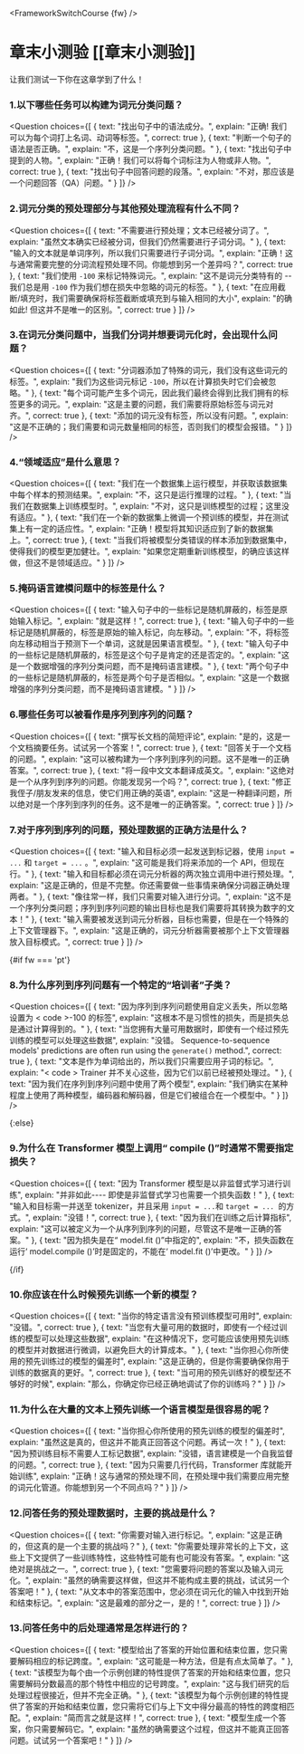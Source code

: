 <FrameworkSwitchCourse {fw} />

<!-- DISABLE-FRONTMATTER-SECTIONS -->

# 章末小测验 [[章末小测验]]

让我们测试一下你在这章学到了什么！

### 1.以下哪些任务可以构建为词元分类问题？
<Question
	choices={[
		{
			text: "找出句子中的语法成分。",
			explain: "正确! 我们可以为每个词打上名词、动词等标签。",
			correct: true
		},
		{
			text: "判断一个句子的语法是否正确。",
			explain: "不，这是一个序列分类问题。"
		},
		{
			text: "找出句子中提到的人物。",
			explain: "正确！我们可以将每个词标注为人物或非人物。",
            correct: true
		},
        {
			text: "找出句子中回答问题的段落。",
			explain: "不对，那应该是一个问题回答（QA）问题。"
		}
	]}
/>

### 2.词元分类的预处理部分与其他预处理流程有什么不同？
<Question
	choices={[
		{
			text: "不需要进行预处理；文本已经被分词了。",
			explain: "虽然文本确实已经被分词，但我们仍然需要进行子词分词。"
		},
		{
			text: "输入的文本就是单词序列，所以我们只需要进行子词分词。",
			explain: "正确！这与通常需要完整的分词流程预处理不同。你能想到另一个差异吗？",
			correct: true
		},
		{
			text: "我们使用 <code>-100</code> 来标记特殊词元。",
			explain: "这不是词元分类特有的 -- 我们总是用 <code>-100</code> 作为我们想在损失中忽略的词元的标签。"
		},
		{
			text: "在应用截断/填充时，我们需要确保将标签截断或填充到与输入相同的大小",
			explain: "的确如此! 但这并不是唯一的区别。",
			correct: true
		}
	]}
/>

### 3.在词元分类问题中，当我们分词并想要词元化时，会出现什么问题？
<Question
	choices={[
		{
			text: "分词器添加了特殊的词元，我们没有这些词元的标签。",
			explain: "我们为这些词元标记 <code>-100</code>，所以在计算损失时它们会被忽略。"
		},
		{
			text: "每个词可能产生多个词元，因此我们最终会得到比我们拥有的标签更多的词元。",
			explain: "这是主要的问题，我们需要将原始标签与词元对齐。",
			correct: true
		},
		{
			text: "添加的词元没有标签，所以没有问题。",
			explain: "这是不正确的；我们需要和词元数量相同的标签，否则我们的模型会报错。"
		}
	]}
/>

### 4.“领域适应”是什么意思？
<Question
	choices={[
		{
			text: "我们在一个数据集上运行模型，并获取该数据集中每个样本的预测结果。",
			explain: "不，这只是运行推理的过程。"
		},
		{
			text: "当我们在数据集上训练模型时。",
			explain: "不对，这只是训练模型的过程；这里没有适应。"
		},
		{
			text: "我们在一个新的数据集上微调一个预训练的模型，并在测试集上有一定的适应性。",
			explain: "正确！模型将其知识适应到了新的数据集上。",
            correct: true
		},
        {
			text: "当我们将被模型分类错误的样本添加到数据集中，使得我们的模型更加健壮。",
			explain: "如果您定期重新训练模型，的确应该这样做，但这不是领域适应。"
		}
	]}
/>

### 5.掩码语言建模问题中的标签是什么？
<Question
	choices={[
		{
			text: "输入句子中的一些标记是随机屏蔽的，标签是原始输入标记。",
			explain: "就是这样！",
            correct: true
		},
		{
			text: "输入句子中的一些标记是随机屏蔽的，标签是原始的输入标记，向左移动。",
			explain: "不，将标签向左移动相当于预测下一个单词，这就是因果语言模型。"
		},
		{
			text: "输入句子中的一些标记是随机屏蔽的，标签是这个句子是肯定的还是否定的。",
			explain: "这是一个数据增强的序列分类问题，而不是掩码语言建模。"
		},
        {
			text: "两个句子中的一些标记是随机屏蔽的，标签是两个句子是否相似。",
			explain: "这是一个数据增强的序列分类问题，而不是掩码语言建模。"
		}
	]}
/>

### 6.哪些任务可以被看作是序列到序列的问题？
<Question
	choices={[
		{
			text: "撰写长文档的简短评论",
			explain: "是的，这是一个文档摘要任务。试试另一个答案！",
            correct: true
		},
		{
			text: "回答关于一个文档的问题。",
			explain: "这可以被构建为一个序列到序列的问题。这不是唯一的正确答案。",
            correct: true
		},
		{
			text: "将一段中文文本翻译成英文。",
			explain: "这绝对是一个从序列到序列的问题。你能发现另一个吗？",
            correct: true
		},
        {
			text: "修正我侄子/朋友发来的信息，使它们用正确的英语",
			explain: "这是一种翻译问题，所以绝对是一个序列到序列的任务。这不是唯一的正确答案。",
			correct: true
		}
	]}
/>

### 7.对于序列到序列的问题，预处理数据的正确方法是什么？
<Question
	choices={[
		{
			text: "输入和目标必须一起发送到标记器，使用 `input = ...` 和  `target = ...` 。",
			explain: "这可能是我们将来添加的一个 API，但现在行。"
		},
		{
			text: "输入和目标都必须在词元分析器的两次独立调用中进行预处理。",
			explain: "这是正确的，但是不完整。你还需要做一些事情来确保分词器正确处理两者。"
		},
		{
			text: "像往常一样，我们只需要对输入进行分词。",
			explain: "这不是一个序列分类问题；序列到序列问题的输出目标也是我们需要将其转换为数字的文本！"
		},
        {
			text: "输入需要被发送到词元分析器，目标也需要，但是在一个特殊的上下文管理器下。",
			explain: "这是正确的，词元分析器需要被那个上下文管理器放入目标模式。",
			correct: true
		}
	]}
/>

{#if fw === 'pt'}

### 8.为什么序列到序列问题有一个特定的“培训者”子类？
<Question
	choices={[
		{
			text: "因为序列到序列问题使用自定义丢失，所以忽略设置为 < code >-100 </code > 的标签",
			explain: "这根本不是习惯性的损失，而是损失总是通过计算得到的。"
		},
		{
			text: "当您拥有大量可用数据时，即使有一个经过预先训练的模型可以处理这些数据",
			explain: "没错。 Sequence-to-sequence models' predictions are often run using the <code>generate()</code> method.",
			correct: true
		},
		{
			text: "文本是作为单词给出的，所以我们只需要应用子词的标记。",
			explain: "< code > Trainer </code > 并不关心这些，因为它们以前已经被预处理过。"
		},
        {
			text: "因为我们在序列到序列问题中使用了两个模型",
			explain: "我们确实在某种程度上使用了两种模型，编码器和解码器，但是它们被组合在一个模型中。"
		}
	]}
/>

{:else}

### 9.为什么在 Transformer 模型上调用“ compile ()”时通常不需要指定损失？
<Question
	choices={[
		{
			text: "因为 Transformer 模型是以非监督式学习进行训练",
			explain: "并非如此---- 即使是非监督式学习也需要一个损失函数！"
		},
		{
			text: "输入和目标需一并送至 tokenizer，并且采用 `input = ...`和 `target = ... `的方式。",
			explain: "没错！",
			correct: true
		},
		{
			text: "因为我们在训练之后计算指标",
			explain: "这可以被定义为一个从序列到序列的问题，尽管这不是唯一正确的答案。"
		},
        {
			text: "因为损失是在“ model.fit ()”中指定的",
			explain: "不，损失函数在运行‘ model.compile ()’时是固定的，不能在‘ model.fit ()’中更改。"
		}
	]}
/>

{/if}

### 10.你应该在什么时候预先训练一个新的模型？
<Question
	choices={[
		{
			text: "当你的特定语言没有预训练模型可用时",
			explain: "没错。",
			correct: true
		},
		{
			text: "当您有大量可用的数据时，即使有一个经过训练的模型可以处理这些数据",
			explain: "在这种情况下，您可能应该使用预先训练的模型并对数据进行微调，以避免巨大的计算成本。"
		},
		{
			text: "当你担心你所使用的预先训练过的模型的偏差时",
			explain: "这是正确的，但是你需要确保你用于训练的数据真的更好。",
			correct: true
		},
        {
			text: "当可用的预先训练好的模型还不够好的时候",
			explain: "那么，你确定你已经正确地调试了你的训练吗？"
		}
	]}
/>

### 11.为什么在大量的文本上预先训练一个语言模型是很容易的呢？
<Question
	choices={[
		{
			text: "当你担心你所使用的预先训练的模型的偏差时",
			explain: "虽然这是真的，但这并不能真正回答这个问题。再试一次！"
		},
		{
			text: "因为预训练目标不需要人工标记数据",
			explain: "没错，语言建模是一个自我监督的问题。",
			correct: true
		},
		{
			text: "因为只需要几行代码，Transformer 库就能开始训练",
			explain: "正确！这与通常的预处理不同，在预处理中我们需要应用完整的词元化管道。你能想到另一个不同点吗？"
		}
	]}
/>

### 12.问答任务的预处理数据时，主要的挑战是什么？
<Question
	choices={[
		{
			text: "你需要对输入进行标记。",
			explain: "这是正确的，但这真的是一个主要的挑战吗？"
		},
		{
			text: "你需要处理非常长的上下文，这些上下文提供了一些训练特性，这些特性可能有也可能没有答案。",
			explain: "这绝对是挑战之一。",
			correct: true
		},
		{
			text: "您需要将问题的答案以及输入词元化。",
			explain: "虽然的确需要这样做，但这并不能构成主要的挑战，试试另一个答案吧！"
		},
       {
			text: "从文本中的答案范围中，您必须在词元化的输入中找到开始和结束标记。",
			explain: "这是最难的部分之一，是的！",
			correct: true
		}
	]}
/>

### 13.问答任务中的后处理通常是怎样进行的？
<Question
	choices={[
		{
			text: "模型给出了答案的开始位置和结束位置，您只需要解码相应的标记跨度。",
			explain: "这可能是一种方法，但是有点太简单了。"
		},
		{
			text: "该模型为每个由一个示例创建的特性提供了答案的开始和结束位置，您只需要解码分数最高的那个特性中相应的记号跨度。",
			explain: "这与我们研究的后处理过程很接近，但并不完全正确。"
		},
		{
			text: "该模型为每个示例创建的特性提供了答案的开始和结束位置，您只需将它们与上下文中得分最高的特性的跨度相匹配。",
			explain: "简而言之就是这样！",
			correct: true
		},
        {
			text: "模型生成一个答案，你只需要解码它。",
			explain: "虽然的确需要这个过程，但这并不能真正回答问题。试试另一个答案吧！"
		}
	]}
/>
